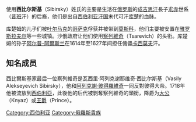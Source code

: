 使用'''西比尔斯基'''（Sibirsky）姓氏的主要是生活在[[俄罗斯|俄罗斯]]的[[成吉思汗|成吉思汗]]長子[[朮赤|朮赤]]世系（[[昔班|昔班]]汗）的后裔，他们是出自[[西伯利亚汗国|西伯利亚汗国]]末代可汗[[库楚汗|库楚]]的血脉。

库楚姆的儿子们被[[叶尔马克|叶尔马克]]的[[哥萨克|哥萨克]]俘获并被带到[[莫斯科|莫斯科]]，他们主要被安置在[[雅罗斯拉夫尔|雅罗斯拉夫尔]]等一些城镇。沙俄政府让他们使用[[察列維奇|察列維奇]]（Tsarevich）的头衔。库楚姆的孙子[[阿尔普-阿爾斯兰|阿尔普-阿爾斯兰]]在1614年至1627年间担任傀儡[[卡西莫夫|卡西莫夫]]汗。

== 知名成员 ==
西比爾斯基家最后一位察列維奇是瓦西里·阿列克谢耶维奇·西比尔斯基（Vasily Alekseyevich Sibirsky），他和[[阿列克謝·彼得羅維奇|阿列克謝·彼得羅維奇]]一同反對彼得大帝。1718年他被流放到[[西伯利亞|西伯利亞]]，此後他的后代被剝奪察列維奇的頭銜，降爵为[[大公|大公]]（Knyaz）或[[王爵|王爵]]（Prince）。

[[Category:西伯利亚|Category:西伯利亚]]
[[Category:俄羅斯貴族|Category:俄羅斯貴族]]